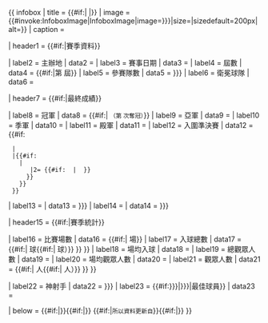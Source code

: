 {{ infobox
| title   = {{#if:{{{title|}}}|{{{year|}}}{{{title|}}} <includeonly>|{{PAGENAME}}</includeonly>}}
| image   = {{#invoke:InfoboxImage|InfoboxImage|image={{{logo|{{{image|}}}}}}|size={{{pixels|}}}|sizedefault=200px|alt={{{alt|}}}}}
| caption = {{{caption|}}}

| header1 = {{#if:{{{country|}}}{{{dates|}}}{{{edition|}}}{{{num teams|}}}{{{defending champion|}}}|賽季資料}}

| label2  = 主辦地
| data2   = {{{country|}}}
| label3  = 賽事日期
| data3   = {{{dates|}}}
| label4  = 屆數
| data4   = {{#if:{{{edition|}}}|第 {{{edition|}}} 屆}}
| label5  = 參賽隊數
| data5   = {{{num_teams|{{{num teams|}}}}}}
| label6  = 衛冕球隊
| data6   = {{{defending champion|}}}

| header7 = {{#if:{{{champions|}}}{{{runner-up|}}}{{{third|}}}{{{fourth|}}}{{{semi-finalist1|}}}{{{semi-finalist2|}}}{{{continentalcup1|}}}{{{continentalcup1 qualifiers|}}}{{{continentalcup2|}}}{{{continentalcup2 qualifiers|}}}|最終成績}}

| label8  = 冠軍
| data8   = {{{champions|}}}{{#if:{{{count|}}}| <small>（第 {{{count|}}} 次奪冠）</small>}}
| label9  = 亞軍
| data9   = {{{runner-up|}}}
| label10 = 季軍
| data10  = {{{third|}}}
| label11 = 殿軍
| data11  = {{{fourth|}}}
| label12 = 入圍準決賽
| data12 = {{#if:{{{third|}}}{{{fourth|}}}
  |<!--disabled if 'third' and 'fourth' are used-->
  |{{#if: {{{semi-finalist1|}}}{{{semi-finalist2|}}}
    |{{unbulleted list
       |1= {{#if: {{{semi-finalist1|}}} | {{{semi-finalist1}}} }}
       |2= {{#if: {{{semi-finalist2|}}} | {{{semi-finalist2}}} }}
      }}
    }}
  }}
| label13 = {{{continentalcup1|}}}
| data13  = {{{continentalcup1_qualifiers|{{{continentalcup1 qualifiers|}}}}}}
| label14 = {{{continentalcup2|}}}
| data14  = {{{continentalcup2_qualifiers|{{{continentalcup2 qualifiers|}}}}}}

| header15 = {{#if:{{{matches|}}}{{{matches footnote|}}}{{{total goals|}}}{{{total goals footnote|}}}{{{average goals|}}}{{{attendance|}}}{{{average attendance|}}}{{{attendancecalc|}}}|賽季統計}}

| label16 = 比賽場數
| data16  = {{#if:{{{matches|}}}|{{formatnum:{{{matches|}}}}} 場}}{{{matches footnote|}}}
| label17 = 入球總數
| data17  = {{#if:{{{goals|}}}|{{formatnum:{{{goals}}}}} 球{{#if:{{{matches|}}}|{{small|1=（每場 {{formatnum:{{#expr: {{{goals|0}}} / {{{matches|1}}} round 2}}}} 球）}} }} }}{{{total goals footnote|}}}
| label18 = 場均入球
| data18  = {{{average goals|}}}
| label19 = 總觀眾人數
| data19  = {{{attendance|}}}
| label20 = 場均觀眾人數
| data20  = {{{average attendance|}}}
| label21 = 觀眾人數
| data21  = {{#if:{{{attendancecalc|}}}|{{formatnum: {{{attendancecalc|0}}}}} 人{{#if:{{{matches|}}}|{{small|（每場 {{formatnum: {{#expr: {{{attendancecalc|0}}} / {{{matches|1}}} round 0}}}} 人）}} }} }}

| label22 = 神射手
| data22  = {{{top_goal_scorer|{{{top goal scorer|}}}}}}
| label23 = {{#if:{{{player_label|{{{player label|}}}}}}|{{{player_label|{{{player label}}}}}}|最佳球員}}
| data23  = {{{player|}}}

| below   = {{#if:{{{prevseason|}}}|{{align|left|← {{{prevseason|}}} }}}}{{#if:{{{nextseason|}}}|{{align|right|{{{nextseason|}}} → }}}}
{{#if:{{{updated|}}}|{{clear}}<small>所以資料更新自{{{updated}}}</small>}}{{#if:{{{extra information|}}}|{{clear}}<small>{{{extra information}}}</small>}}
}}<noinclude>{{documentation}}</noinclude>